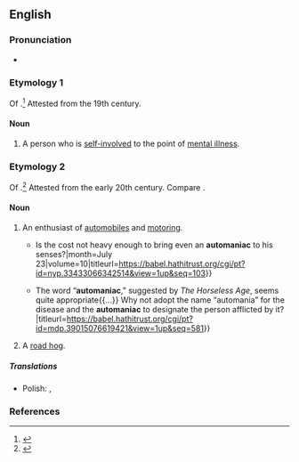 ==English==

===Pronunciation===
* {{rhymes|en|eɪniæk|s=5}}

===Etymology 1===
Of {{affix|en|auto-|-maniac|t1=oneself|t2=one who experiences obsession}}.<ref>{{R:OED Online|entry=automaniac|pos=''n.''{{sup|1}}|noformat=1|id=277100|date=March 2018}}</ref> Attested from the 19th century.

====Noun====
{{en-noun}}

# A person who is [[self-involved]] to the point of [[mental illness]].

===Etymology 2===
Of {{affix|en|auto|-maniac|t1=automobile|t2=one who experiences obsession}}.<ref>{{R:OED Online|entry=automaniac|pos=''n.''{{sup|2}}|noformat=1|id=310218|date=March 2018}}</ref> Attested from the early 20th century. Compare {{m|en|automania}}.

====Noun====
{{en-noun}}

# An enthusiast of [[automobile]]s and [[motoring]].
#* {{quote-journal|en|1902||Record Breaking ‘Tours’|The Horseless Age||81|A foolish dissipation, ending in broken rest, depleted purses, broken laws, broken automobiles, and broken bones.{{...}} Is the cost not heavy enough to bring even an '''automaniac''' to his senses?|month=July 23|volume=10|titleurl=https://babel.hathitrust.org/cgi/pt?id=nyp.33433066342514&view=1up&seq=103}}
#* {{quote-journal|en|1902||The Automaniac|Massachusetts Medical Journal||551|There seems to be need of a term to designate these new terrors of our streets, those speed crazed paranoiacs who are now doing so much to bring the automobile into disrepute.{{...}} The word “'''automaniac''',” suggested by ''The Horseless Age'', seems quite appropriate{{...}} Why not adopt the name “automania” for the disease and the '''automaniac''' to designate the person afflicted by it?|titleurl=https://babel.hathitrust.org/cgi/pt?id=mdp.39015076619421&view=1up&seq=581}}
# A [[road hog]].

=====Translations=====
{{trans-top|an enthusiast of automobiles and motoring}}
{{trans-mid}}
* Polish: {{t|pl|automaniak|m}}, {{t|pl|automaniaczka|f}}
{{trans-bottom}}

===References===
<references/>